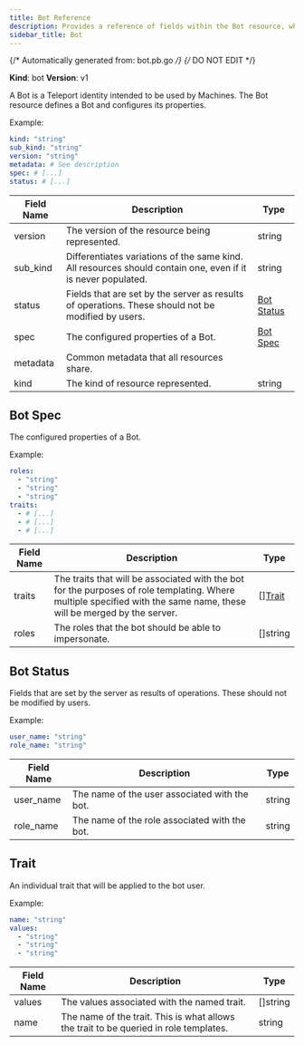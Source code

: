 ```yaml
---
title: Bot Reference
description: Provides a reference of fields within the Bot resource, which you can manage with tctl.
sidebar_title: Bot
---
```

{/* Automatically generated from: bot.pb.go */}
{/* DO NOT EDIT */}

**Kind**: bot
**Version**: v1

A Bot is a Teleport identity intended to be used by Machines. The Bot resource defines a Bot and configures its properties.

Example:

```yaml
kind: "string"
sub_kind: "string"
version: "string"
metadata: # See description
spec: # [...]
status: # [...]
```
|Field Name|Description|Type|
|---|---|---|
|version|The version of the resource being represented.|string|
|sub_kind|Differentiates variations of the same kind. All resources should contain one, even if it is never populated.|string|
|status|Fields that are set by the server as results of operations. These should not be modified by users.|[Bot Status](#bot-status)|
|spec|The configured properties of a Bot.|[Bot Spec](#bot-spec)|
|metadata|Common metadata that all resources share.||
|kind|The kind of resource represented.|string|

## Bot Spec

The configured properties of a Bot.


Example:

```yaml
roles: 
  - "string"
  - "string"
  - "string"
traits: 
  - # [...]
  - # [...]
  - # [...]
```

|Field Name|Description|Type|
|---|---|---|
|traits|The traits that will be associated with the bot for the purposes of role templating.  Where multiple specified with the same name, these will be merged by the server.|[][Trait](#trait)|
|roles|The roles that the bot should be able to impersonate.|[]string|

## Bot Status

Fields that are set by the server as results of operations. These should not be modified by users.


Example:

```yaml
user_name: "string"
role_name: "string"
```

|Field Name|Description|Type|
|---|---|---|
|user_name|The name of the user associated with the bot.|string|
|role_name|The name of the role associated with the bot.|string|

## Trait

An individual trait that will be applied to the bot user.


Example:

```yaml
name: "string"
values: 
  - "string"
  - "string"
  - "string"
```

|Field Name|Description|Type|
|---|---|---|
|values|The values associated with the named trait.|[]string|
|name|The name of the trait. This is what allows the trait to be queried in role templates.|string|

